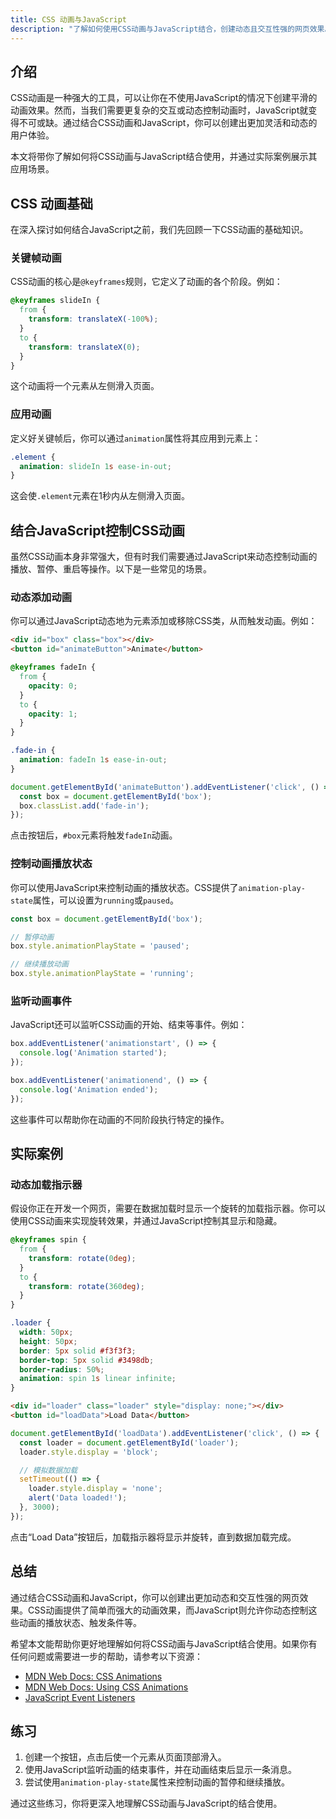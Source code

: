 ```yaml
---
title: CSS 动画与JavaScript
description: "了解如何使用CSS动画与JavaScript结合，创建动态且交互性强的网页效果。本文适合初学者，包含代码示例和实际案例。"
---
```


## 介绍

CSS动画是一种强大的工具，可以让你在不使用JavaScript的情况下创建平滑的动画效果。然而，当我们需要更复杂的交互或动态控制动画时，JavaScript就变得不可或缺。通过结合CSS动画和JavaScript，你可以创建出更加灵活和动态的用户体验。

本文将带你了解如何将CSS动画与JavaScript结合使用，并通过实际案例展示其应用场景。

## CSS 动画基础

在深入探讨如何结合JavaScript之前，我们先回顾一下CSS动画的基础知识。

### 关键帧动画

CSS动画的核心是`@keyframes`规则，它定义了动画的各个阶段。例如：

```css
@keyframes slideIn {
  from {
    transform: translateX(-100%);
  }
  to {
    transform: translateX(0);
  }
}
```

这个动画将一个元素从左侧滑入页面。

### 应用动画

定义好关键帧后，你可以通过`animation`属性将其应用到元素上：

```css
.element {
  animation: slideIn 1s ease-in-out;
}
```

这会使`.element`元素在1秒内从左侧滑入页面。

## 结合JavaScript控制CSS动画

虽然CSS动画本身非常强大，但有时我们需要通过JavaScript来动态控制动画的播放、暂停、重启等操作。以下是一些常见的场景。

### 动态添加动画

你可以通过JavaScript动态地为元素添加或移除CSS类，从而触发动画。例如：

```html
<div id="box" class="box"></div>
<button id="animateButton">Animate</button>
```

```css
@keyframes fadeIn {
  from {
    opacity: 0;
  }
  to {
    opacity: 1;
  }
}

.fade-in {
  animation: fadeIn 1s ease-in-out;
}
```

```javascript
document.getElementById('animateButton').addEventListener('click', () => {
  const box = document.getElementById('box');
  box.classList.add('fade-in');
});
```

点击按钮后，`#box`元素将触发`fadeIn`动画。

### 控制动画播放状态

你可以使用JavaScript来控制动画的播放状态。CSS提供了`animation-play-state`属性，可以设置为`running`或`paused`。

```javascript
const box = document.getElementById('box');

// 暂停动画
box.style.animationPlayState = 'paused';

// 继续播放动画
box.style.animationPlayState = 'running';
```

### 监听动画事件

JavaScript还可以监听CSS动画的开始、结束等事件。例如：

```javascript
box.addEventListener('animationstart', () => {
  console.log('Animation started');
});

box.addEventListener('animationend', () => {
  console.log('Animation ended');
});
```

这些事件可以帮助你在动画的不同阶段执行特定的操作。

## 实际案例

### 动态加载指示器

假设你正在开发一个网页，需要在数据加载时显示一个旋转的加载指示器。你可以使用CSS动画来实现旋转效果，并通过JavaScript控制其显示和隐藏。

```css
@keyframes spin {
  from {
    transform: rotate(0deg);
  }
  to {
    transform: rotate(360deg);
  }
}

.loader {
  width: 50px;
  height: 50px;
  border: 5px solid #f3f3f3;
  border-top: 5px solid #3498db;
  border-radius: 50%;
  animation: spin 1s linear infinite;
}
```

```html
<div id="loader" class="loader" style="display: none;"></div>
<button id="loadData">Load Data</button>
```

```javascript
document.getElementById('loadData').addEventListener('click', () => {
  const loader = document.getElementById('loader');
  loader.style.display = 'block';

  // 模拟数据加载
  setTimeout(() => {
    loader.style.display = 'none';
    alert('Data loaded!');
  }, 3000);
});
```

点击“Load Data”按钮后，加载指示器将显示并旋转，直到数据加载完成。

## 总结

通过结合CSS动画和JavaScript，你可以创建出更加动态和交互性强的网页效果。CSS动画提供了简单而强大的动画效果，而JavaScript则允许你动态控制这些动画的播放状态、触发条件等。

希望本文能帮助你更好地理解如何将CSS动画与JavaScript结合使用。如果你有任何问题或需要进一步的帮助，请参考以下资源：

- [MDN Web Docs: CSS Animations](https://developer.mozilla.org/en-US/docs/Web/CSS/CSS_Animations)
- [MDN Web Docs: Using CSS Animations](https://developer.mozilla.org/en-US/docs/Web/CSS/CSS_Animations/Using_CSS_animations)
- [JavaScript Event Listeners](https://developer.mozilla.org/en-US/docs/Web/API/EventTarget/addEventListener)

## 练习

1. 创建一个按钮，点击后使一个元素从页面顶部滑入。
2. 使用JavaScript监听动画的结束事件，并在动画结束后显示一条消息。
3. 尝试使用`animation-play-state`属性来控制动画的暂停和继续播放。

通过这些练习，你将更深入地理解CSS动画与JavaScript的结合使用。